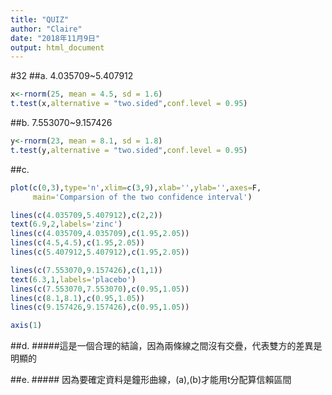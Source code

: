 ```yaml
---
title: "QUIZ"
author: "Claire"
date: "2018年11月9日"
output: html_document
---
```


#32
##a. 4.035709~5.407912
```r
x<-rnorm(25, mean = 4.5, sd = 1.6)
t.test(x,alternative = "two.sided",conf.level = 0.95)


```


##b. 7.553070~9.157426
```r
y<-rnorm(23, mean = 8.1, sd = 1.8)
t.test(y,alternative = "two.sided",conf.level = 0.95)
```


##c.
```r
plot(c(0,3),type='n',xlim=c(3,9),xlab='',ylab='',axes=F,
     main='Comparsion of the two confidence interval')

lines(c(4.035709,5.407912),c(2,2))
text(6.9,2,labels='zinc')
lines(c(4.035709,4.035709),c(1.95,2.05))
lines(c(4.5,4.5),c(1.95,2.05))
lines(c(5.407912,5.407912),c(1.95,2.05))

lines(c(7.553070,9.157426),c(1,1))
text(6.3,1,labels='placebo')
lines(c(7.553070,7.553070),c(0.95,1.05))
lines(c(8.1,8.1),c(0.95,1.05))
lines(c(9.157426,9.157426),c(0.95,1.05))

axis(1)
```

##d.
#####這是一個合理的結論，因為兩條線之間沒有交疊，代表雙方的差異是明顯的

##e.
##### 因為要確定資料是鐘形曲線，(a),(b)才能用t分配算信賴區間













